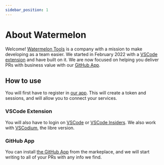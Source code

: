 ```yaml
---
sidebar_position: 1
---
```


# About Watermelon

Welcome!
[Watermelon Tools](https://watermelontools.com) is a company with a mission to make developing as a team easier.
We started in February 2022 with a [VSCode extension](https://marketplace.visualstudio.com/items?itemName=WatermelonTools.watermelon-tools) and have built on it.
We are now focused on helping you deliver PRs with business value with our [GitHub App](https://github.com/marketplace/watermelon-context).

## How to use

You will first have to register in [our app](https://app.watermelontools.com). This will create a token and sessions, and will allow you to connect your services.

### VSCode Extension

You will also have to login on [VSCode](https://app.watermelontools.com/vscode) or [VSCode Insiders](https://app.watermelontools.com/vscode-insiders).
We also work with [VSCodium](https://app.watermelontools.com/vscodium), the libre version.

### GitHub App

You can install [the GitHub App](https://github.com/marketplace/watermelon-context) from the markeplace, and we will start writing to all of your PRs with any info we find.
